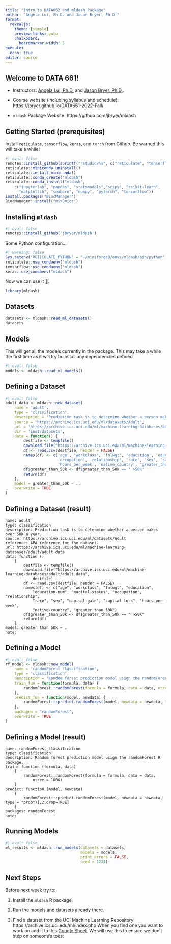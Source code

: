 ```yaml
---
title: "Intro to DATA662 and mldash Package"
author: "Angela Lui, Ph.D. and Jason Bryer, Ph.D."
format: 
  revealjs:
    theme: [simple]
    preview-links: auto
    chalkboard: 
      boardmarker-width: 5
execute:
  echo: true
editor: source
---
```


## Welcome to DATA 661!

-   Instructors: [Angela Lui, Ph.D.](mailto:angela.lui@cuny.edu) and [Jason Bryer, Ph.D.](mailto:jason.bryer@cuny.edu).

-   Course website (including syllabus and schedule): https://jbryer.github.io/DATA661-2022-Fall/

-   `mldash` Package Website: https://github.com/jbryer/mldash

## Getting Started (prerequisites)

Install `reticulate`, `tensorflow`, `keras`, and `torch` from Github. Be warned this will take a while!

```r
#| eval: false
remotes::install_github(sprintf("rstudio/%s", c("reticulate", "tensorflow", "keras", "torch")))
reticulate::miniconda_uninstall()
reticulate::install_miniconda()
reticulate::conda_create("mldash")
reticulate::conda_install("mldash",
	c("jupyterlab", "pandas", "statsmodels","scipy", "scikit-learn",
	  "matplotlib", "seaborn", "numpy", "pytorch", "tensorflow"))
install.packages("BiocManager")
BiocManager::install("mixOmics")
```

## Installing `mldash`

```r
#| eval: false
remotes::install_github('jbryer/mldash')
```

Some Python configuration...

```r
#| warning: false
Sys.setenv("RETICULATE_PYTHON" = "~/miniforge3/envs/mldash/bin/python")
reticulate::use_condaenv("mldash")
tensorflow::use_condaenv("mldash")
keras::use_condaenv("mldash")
```

Now we can use it 🤞.

```r
library(mldash)
```

## Datasets

```r
datasets <- mldash::read_ml_datasets()
datasets
```

## Models

This will get all the models currently in the package. This may take a while the first time as it will try to install any dependencies defined.

```r
#| eval: false
models <- mldash::read_ml_models()
```

## Defining a Dataset

```r
#| eval: false
adult_data <- mldash::new_dataset(
	name = 'adult',
	type = 'classification',
	description = 'Prediction task is to determine whether a person makes over 50K a year.',
	source = 'https://archive.ics.uci.edu/ml/datasets/Adult',
	url = 'https://archive.ics.uci.edu/ml/machine-learning-databases/adult/adult.data',
	dir = 'inst/datasets',
	data = function() {
		destfile <- tempfile()
		download.file("https://archive.ics.uci.edu/ml/machine-learning-databases/adult/adult.data", destfile)
		df <- read.csv(destfile, header = FALSE)
		names(df) <- c('age', 'workclass', 'fnlwgt', 'education', 'education_num', 'marital_status',
					   'occupation', 'relationship', 'race', 'sex', 'capital_gain', 'captial_loss',
					   'hours_per_week', 'native_country', 'greater_than_50k')
		df$greater_than_50k <- df$greater_than_50k == ' >50K'
		return(df)
	},
	model = greater_than_50k ~ .,
	overwrite = TRUE
)
```

## Defining a Dataset (result)

```
name: adult
type: classification
description: Prediction task is to determine whether a person makes over 50K a year.
source: https://archive.ics.uci.edu/ml/datasets/Adult
reference: APA reference for the dataset.
url: https://archive.ics.uci.edu/ml/machine-learning-databases/adult/adult.data
data: function () 
    {
        destfile <- tempfile()
        download.file("https://archive.ics.uci.edu/ml/machine-learning-databases/adult/adult.data", 
            destfile)
        df <- read.csv(destfile, header = FALSE)
        names(df) <- c("age", "workclass", "fnlwgt", "education", 
            "education-num", "marital-status", "occupation", "relationship", 
            "race", "sex", "capital-gain", "captial-loss", "hours-per-week", 
            "native-country", "greater_than_50k")
        df$greater_than_50k <- df$greater_than_50k == " >50K"
        return(df)
    }
model: greater_than_50k ~ .
note:
```

## Defining a Model

```r
#| eval: false
rf_model <- mldash::new_model(
	name = 'randomForest_classification',
	type = 'classification',
	description = 'Random forest prediction model usign the randomForest R package.',
	train_fun = function(formula, data) {
		randomForest::randomForest(formula = formula, data = data, ntree = 1000)
	},
	predict_fun = function(model, newdata) {
	    randomForest:::predict.randomForest(model, newdata = newdata, type = "prob")[,2,drop=TRUE]
	},
	packages = "randomForest",
	overwrite = TRUE
)
```

## Defining a Model (result)

```
name: randomForest_classification
type: classification
description: Random forest prediction model usign the randomForest R package.
train: function (formula, data)
    {
        randomForest::randomForest(formula = formula, data = data,
            ntree = 1000)
    }
predict: function (model, newdata)
    {
        randomForest:::predict.randomForest(model, newdata = newdata, type = "prob")[,2,drop=TRUE]
    }
packages: randomForest
note:
```

## Running Models

```r
#| eval: false
ml_results <- mldash::run_models(datasets = datasets, 
								 models = models,
								 print_errors = FALSE, 
								 seed = 1234)
```

## Next Steps

Before next week try to:

1.  Install the `mldash` R package.

2.  Run the models and datasets already there.

3.  Find a dataset from the UCI Machine Learning Repository: https://archive.ics.uci.edu/ml/index.php When you find one you want to work on add it to this [Google Sheet](https://docs.google.com/spreadsheets/d/1z7z5AiDIB9ImBduoLR0-Ycvvtv-nRfAtPbNXAoogIz4/edit?usp=sharing). We will use this to ensure we don't step on someone's toes:
